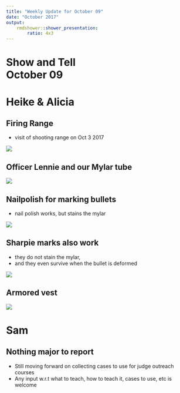 ```yaml
---
title: "Weekly Update for October 09"
date: "October 2017"
output: 
    rmdshower::shower_presentation:
        ratio: 4x3
---
```


# Show and Tell <br> October 09

# Heike & Alicia

## Firing Range

- visit of shooting range on Oct 3 2017

![](images/IMG_5845.png)

## Officer Lennie and our Mylar tube

![](images/IMG_5849.png)


## Nailpolish for marking bullets

- nail polish works, but stains the mylar

![](images/IMG_5848.png)


## Sharpie marks also work

- they do not stain the mylar,
- and they even survive when the bullet is deformed

![](images/IMG_5863.png)


## Armored vest 

![](images/IMG_5856.png)

# Sam

## Nothing major to report

- Still moving forward on collecting cases to use for judge outreach courses
- Any input w.r.t what to teach, how to teach it, cases to use, etc is welcome